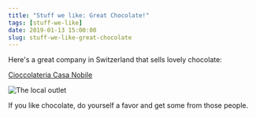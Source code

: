 ```yaml
---
title: "Stuff we like: Great Chocolate!"
tags: [stuff-we-like]
date: 2019-01-13 15:00:00
slug: stuff-we-like-great-chocolate
---
```


Here's a great company in Switzerland that sells lovely chocolate:

[Cioccolateria Casa Nobile](https://www.casa-nobile.ch/cioccolateria/)

![The local outlet](https://www.casa-nobile.ch/wp-content/uploads/2015/03/Ostervernissage-2016-6085.jpg)

If you like chocolate, do yourself a favor and get some from those people.